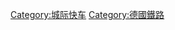 {{navbox
| name      = 德國高速鐵路
| title     = [[城際快車|德國高速鐵路]]
| image     =[[File:ICE-Logo.svg|100px|ICE-Logo]]
| state     = {{{state|autocollapse}}}
| listclass = hlist

| group1 = [[德國新建鐵路線路|-{zh-hans:新建高速线路;zh-hk:新建高速線路;zh-tw:新建高鐵專用線}-]]
| list1  = {{navbox subgroup
    | group1 = 營運中
    | list1 = 
* [[科隆－莱茵/美因高速鐵路]]
* [[漢諾威－維爾茨堡高速鐵路]]
* [[汉诺威－柏林高速铁路]]
* [[曼海姆－斯圖加特高速鐵路]]
* [[紐倫堡－慕尼黑高速鐵路]]
* [[卡爾斯魯厄－巴塞爾高速鐵路]]（部分通車）
* [[埃爾福特－萊比錫/哈勒新建鐵路]]

    | group2 = 建設中
    | list2 = 
* [[紐倫堡－埃爾福特高速鐵路]]
* [[萊茵/美因－萊茵/內卡高速鐵路]]
* {{link-en|斯圖加特－文德林根高速鐵路|Stuttgart–Wendlingen high-speed railway}}
* {{link-en|文德林根－烏姆高速鐵路|Wendlingen–Ulm high-speed railway}}
| group3 = 計劃中
    | list3 = 
*{{link-de|法蘭克福－曼海姆高速鐵路| Neubaustrecke Rhein/Main–Rhein/Neckar}}
*{{link-en|哈瑙－格爾因豪森高速鐵路| Hanau–Gelnhausen high-speed railway}}
    }}
| group2 = -{zh-hk:既有線提速;zh-tw:傳統鐵路高速化;zh-hans:既有线提速}-
| list2 = 
* [[柏林－漢堡鐵路]]
* [[科隆－亞琛高速鐵路|科隆－-{zh-hk:亞琛; zh-tw:阿亨; zh-hans:亚琛;}-高速鐵路]]
* [[漢堡－漢諾威鐵路]]
* [[萊比錫－德累斯頓鐵路]]
* [[萊茵河谷鐵路]]
| group3 = 高速列车
| list3  = {{navbox subgroup
    | group1 = 常规列車
    | list1  = 
* [[ICE-1列車|ICE-1]]
* [[ICE-2列車|ICE-2]]
* [[ICE-3列車|ICE-3]]（[[德国铁路403型电力动车组|403]]、[[德国铁路406型电力动车组|406]]、[[德国铁路407型电力动车组|407]]）
* [[ICE-4列车|ICE-4]]
* [[ICE-T列車|ICE-T]]
* [[ICE-TD列車|ICE-TD]]
* {{link-de|大都会列车|Metropolitan}}

    | group2 = 试验列车
    | list2  = 
* [[試驗型城際特快列車|ICE-V]]
* [[ICE-S]]<!---

    | group4 = 未来列车
    | list4  = --->

    | group5 = 概念列车
    | list5  = 
* {{link-de|ICE-G|ICE-G}}
* {{link-de|ICE-M|ICE-M}}
* {{link-de|ICE-21|ICE 21}}
* {{link-de|ICE-4 (方案研究)|ICE 4 (Projektstudie)}}
    }}
}}[[Category:城际快车]]<noinclude>
{{collapsible option}}
[[Category:德國鐵路]]
</noinclude>